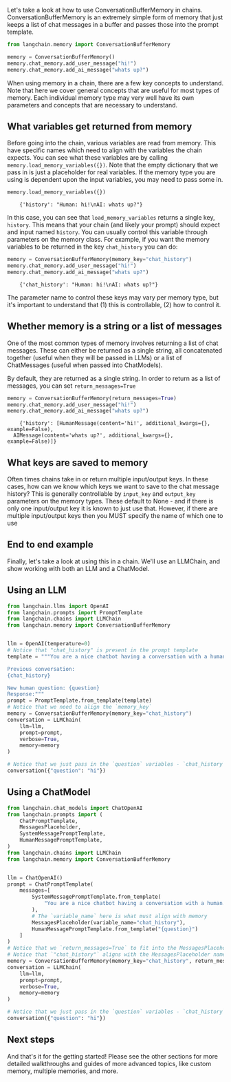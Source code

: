 
Let's take a look at how to use ConversationBufferMemory in chains.
ConversationBufferMemory is an extremely simple form of memory that just keeps a list of chat messages in a buffer
and passes those into the prompt template.

```python
from langchain.memory import ConversationBufferMemory

memory = ConversationBufferMemory()
memory.chat_memory.add_user_message("hi!")
memory.chat_memory.add_ai_message("whats up?")
```

When using memory in a chain, there are a few key concepts to understand.
Note that here we cover general concepts that are useful for most types of memory.
Each individual memory type may very well have its own parameters and concepts that are necessary to understand.

## What variables get returned from memory
Before going into the chain, various variables are read from memory.
This have specific names which need to align with the variables the chain expects.
You can see what these variables are by calling `memory.load_memory_variables({})`.
Note that the empty dictionary that we pass in is just a placeholder for real variables.
If the memory type you are using is dependent upon the input variables, you may need to pass some in.

```python
memory.load_memory_variables({})
```

<CodeOutputBlock lang="python">

```
    {'history': "Human: hi!\nAI: whats up?"}
```

</CodeOutputBlock>

In this case, you can see that `load_memory_variables` returns a single key, `history`.
This means that your chain (and likely your prompt) should expect and input named `history`.
You can usually control this variable through parameters on the memory class.
For example, if you want the memory variables to be returned in the key `chat_history` you can do:

```python
memory = ConversationBufferMemory(memory_key="chat_history")
memory.chat_memory.add_user_message("hi!")
memory.chat_memory.add_ai_message("whats up?")
```
<CodeOutputBlock lang="python">

```
    {'chat_history': "Human: hi!\nAI: whats up?"}
```

</CodeOutputBlock>

The parameter name to control these keys may vary per memory type, but it's important to understand that (1) this is controllable, (2) how to control it.

## Whether memory is a string or a list of messages

One of the most common types of memory involves returning a list of chat messages.
These can either be returned as a single string, all concatenated together (useful when they will be passed in LLMs)
or a list of ChatMessages (useful when passed into ChatModels).

By default, they are returned as a single string.
In order to return as a list of messages, you can set `return_messages=True`

```python
memory = ConversationBufferMemory(return_messages=True)
memory.chat_memory.add_user_message("hi!")
memory.chat_memory.add_ai_message("whats up?")
```
<CodeOutputBlock lang="python">

```
    {'history': [HumanMessage(content='hi!', additional_kwargs={}, example=False),
  AIMessage(content='whats up?', additional_kwargs={}, example=False)]}
```

</CodeOutputBlock>

## What keys are saved to memory

Often times chains take in or return multiple input/output keys.
In these cases, how can we know which keys we want to save to the chat message history?
This is generally controllable by `input_key` and `output_key` parameters on the memory types.
These default to None - and if there is only one input/output key it is known to just use that.
However, if there are multiple input/output keys then you MUST specify the name of which one to use

## End to end example

Finally, let's take a look at using this in a chain.
We'll use an LLMChain, and show working with both an LLM and a ChatModel.

## Using an LLM


```python
from langchain.llms import OpenAI
from langchain.prompts import PromptTemplate
from langchain.chains import LLMChain
from langchain.memory import ConversationBufferMemory


llm = OpenAI(temperature=0)
# Notice that "chat_history" is present in the prompt template
template = """You are a nice chatbot having a conversation with a human.

Previous conversation:
{chat_history}

New human question: {question}
Response:"""
prompt = PromptTemplate.from_template(template)
# Notice that we need to align the `memory_key`
memory = ConversationBufferMemory(memory_key="chat_history")
conversation = LLMChain(
    llm=llm,
    prompt=prompt,
    verbose=True,
    memory=memory
)
```


```python
# Notice that we just pass in the `question` variables - `chat_history` gets populated by memory
conversation({"question": "hi"})
```

</CodeOutputBlock>

## Using a ChatModel


```python
from langchain.chat_models import ChatOpenAI
from langchain.prompts import (
    ChatPromptTemplate,
    MessagesPlaceholder,
    SystemMessagePromptTemplate,
    HumanMessagePromptTemplate,
)
from langchain.chains import LLMChain
from langchain.memory import ConversationBufferMemory


llm = ChatOpenAI()
prompt = ChatPromptTemplate(
    messages=[
        SystemMessagePromptTemplate.from_template(
            "You are a nice chatbot having a conversation with a human."
        ),
        # The `variable_name` here is what must align with memory
        MessagesPlaceholder(variable_name="chat_history"),
        HumanMessagePromptTemplate.from_template("{question}")
    ]
)
# Notice that we `return_messages=True` to fit into the MessagesPlaceholder
# Notice that `"chat_history"` aligns with the MessagesPlaceholder name.
memory = ConversationBufferMemory(memory_key="chat_history", return_messages=True)
conversation = LLMChain(
    llm=llm,
    prompt=prompt,
    verbose=True,
    memory=memory
)
```


```python
# Notice that we just pass in the `question` variables - `chat_history` gets populated by memory
conversation({"question": "hi"})
```

## Next steps


And that's it for the getting started!
Please see the other sections for more detailed walkthroughs and guides of more advanced topics,
like custom memory, multiple memories, and more.

